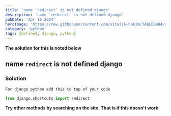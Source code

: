 ```yaml
---
title: 'name `redirect` is not defined django'
description: 'name `redirect` is not defined django'
pubDate: 'Apr 16 2024'
heroImage: 'https://raw.githubusercontent.com/vitalik-hakim/TABLES404/main/error_b/python.jpg'
category: 'python'
tags: [defined, django, python]
---
```


**The solution for this is noted below**

## name `redirect` is not defined django

### Solution

```python
For django python add this to top of your code

from django.shortcuts import redirect
```

**Try other methods by searching on the site. That is if this doesn't work**
